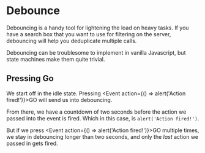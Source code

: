 # Debounce

Debouncing is a handy tool for lightening the load on heavy tasks. If you have a search box that you want to use for filtering on the server, debouncing will help you deduplicate multiple calls.

Debouncing can be troublesome to implement in vanilla Javascript, but state machines make them quite trivial.

## Pressing Go

We start off in the <State>idle</State> state. Pressing <Event action={() => alert('Action fired!')}>GO</Event> will send us into <State>debouncing</State>.

From there, we have a countdown of two seconds before the action we passed into the event is fired. Which in this case, is `alert('Action fired!')`.

But if we press <Event action={() => alert('Action fired!')}>GO</Event> multiple times, we stay in <State>debouncing</State> longer than two seconds, and only the _last_ action we passed in gets fired.
